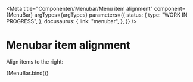 
<Meta
  title="Componenten/Menubar/Menu item alignment"
  component={MenuBar}
  argTypes={argTypes}
  parameters={{
    status: {
      type: "WORK IN PROGRESS",
    },
    docusaurus: {
      link: "menubar",
    },
  }}
/>

# Menubar item alignment

Align items to the right:

<Canvas>
  <Story name="Menu item alignment" args={defaultArgs}>
    {MenuBar.bind()}
  </Story>
</Canvas>
